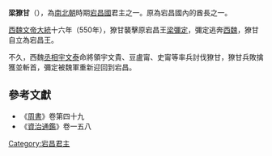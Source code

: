 '''梁獠甘'''（{{bd||？|550年|catIdx=l}}），為[[南北朝|南北朝]]時期[[宕昌國|宕昌國]]君主之一。原為宕昌國內的酋長之一。

[[元宝炬|西魏文帝]][[大统_(元宝炬)|大統]]十六年（550年），獠甘襲擊原宕昌王[[梁彌定|梁彌定]]，彌定逃奔[[西魏|西魏]]，獠甘自立為宕昌王。

不久，西魏[[丞相|丞相]][[宇文泰|宇文泰]]命將領宇文貴、豆盧甯、史甯等率兵討伐獠甘，獠甘兵敗擒獲並斬首，彌定被魏軍重新迎回到宕昌。

{{start box}}
{{s-before|[[梁彌定|梁彌定]]}}
{{s-title|[[宕昌國|宕昌]][[王|王]]|550年}}
{{s-after|[[梁彌定|梁彌定]]}}
{{end box}}

==參考文獻==
*《[[周書|周書]]》卷第四十九
*《[[資治通鑑|資治通鑑]]》卷一五八

[[Category:宕昌君主|Category:宕昌君主]]